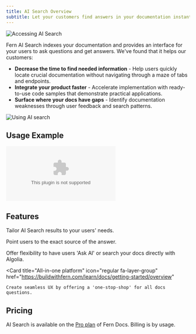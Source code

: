 ```yaml
---
title: AI Search Overview
subtitle: Let your customers find answers in your documentation instantly. 
---
```


<Frame caption="AI Search is accessed via the search bar, alongside keyword search.">
<img src="../assets/search-modal.png" alt="Accessing AI Search" />
</Frame>

Fern AI Search indexes your documentation and provides an interface for your users to ask questions and get answers. We've found that it helps our customers:

- **Decrease the time to find needed information** - Help users quickly locate crucial documentation without navigating through a maze of tabs and endpoints.
- **Integrate your product faster** - Accelerate implementation with ready-to-use code samples that demonstrate practical applications.
- **Surface where your docs have gaps** - Identify documentation weaknesses through user feedback and search patterns.

<Frame caption="Users can ask questions in natural language, and get answers in a conversational manner.">
<img src="../assets/ask-ai-modal.png" alt="Using AI search" />
</Frame>

## Usage Example 

<embed src="../assets/openrouter-example.mov" type="video/quicktime" />

## Features 

<CardGroup cols={2}>
  <Card 
    title="Custom prompting"
    icon="regular book-open"
    href="/pages/ai-search/features/custom-prompting"
  >
    Tailor AI Search results to your users' needs. 
  </Card>

  <Card 
    title="Citations" 
    icon="regular quote-right"
    href="/pages/ai-search/features/citations"
    >
    Point users to the exact source of the answer. 
  </Card>

  <Card 
    title="Integration with Algolia" 
    icon="regular plug"
    href="https://algolia.com" 
    >
    Offer flexibility to have users 'Ask AI' or search your docs directly with Algolia. 
  </Card>

  <Card 
    title="All-in-one platform" 
    icon="regular fa-layer-group"
    href="https://buildwithfern.com/learn/docs/getting-started/overview"
  >
    Create seamless UX by offering a 'one-stop-shop' for all docs questions. 
  </Card>

</CardGroup>

## Pricing

AI Search is available on the [Pro plan](https://buildwithfern.com/pricing#Docs) of Fern Docs. Billing is by usage.


